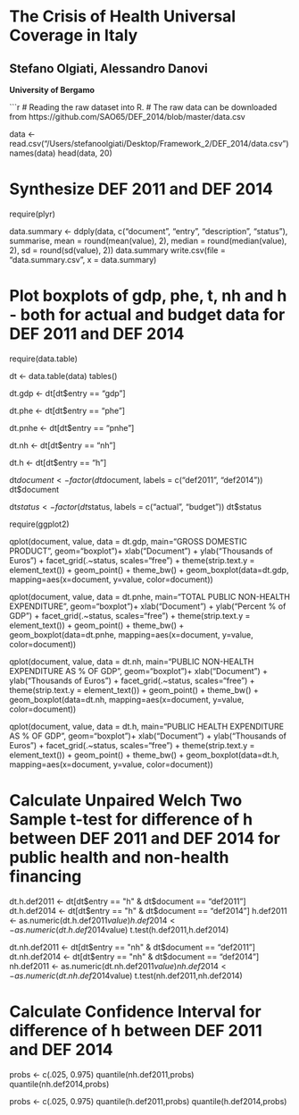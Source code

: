 The Crisis of Health Universal Coverage in Italy
========================================================
Stefano Olgiati, Alessandro Danovi
-------------------------------------------------------
**University of Bergamo**

```r
# Reading the raw dataset into R.
# The raw data can be downloaded from https://github.com/SAO65/DEF_2014/blob/master/data.csv

data <- read.csv("/Users/stefanoolgiati/Desktop/Framework_2/DEF_2014/data.csv")
names(data)
head(data, 20)

# Synthesize DEF 2011 and DEF 2014
require(plyr)

data.summary <- ddply(data, c("document", "entry", "description", "status"), summarise,
                      mean = round(mean(value), 2),
                      median = round(median(value), 2),
                      sd = round(sd(value), 2))
data.summary
write.csv(file = "data.summary.csv", x = data.summary)


# Plot boxplots of gdp, phe, t, nh and h - both for actual and budget data for DEF 2011 and DEF 2014
require(data.table)

dt <- data.table(data)
tables()

dt.gdp <- dt[dt$entry == "gdp"]

dt.phe <- dt[dt$entry == "phe"]

dt.pnhe <- dt[dt$entry == "pnhe"]

dt.nh <- dt[dt$entry == "nh"]

dt.h <- dt[dt$entry == "h"]

dt$document <- factor(dt$document, labels = c("def2011", "def2014"))
dt$document

dt$status <- factor(dt$status, labels = c("actual", "budget"))
dt$status

require(ggplot2)

qplot(document, value, data = dt.gdp, main="GROSS DOMESTIC PRODUCT",
      geom="boxplot")+ xlab("Document") + ylab("Thousands of Euros") + facet_grid(.~status, scales="free") + theme(strip.text.y = element_text()) + geom_point() + theme_bw() + geom_boxplot(data=dt.gdp, 
        mapping=aes(x=document, y=value, color=document))

qplot(document, value, data = dt.pnhe, main="TOTAL PUBLIC NON-HEALTH EXPENDITURE",
      geom="boxplot")+ xlab("Document") + ylab("Percent % of GDP") + facet_grid(.~status, scales="free") + theme(strip.text.y = element_text()) + geom_point() + theme_bw() + geom_boxplot(data=dt.pnhe, mapping=aes(x=document, y=value, color=document))

qplot(document, value, data = dt.nh, main="PUBLIC NON-HEALTH EXPENDITURE AS % OF GDP",
      geom="boxplot")+ xlab("Document") + ylab("Thousands of Euros") + facet_grid(.~status, scales="free") + theme(strip.text.y = element_text()) + geom_point() + theme_bw() + geom_boxplot(data=dt.nh, mapping=aes(x=document, y=value, color=document))

qplot(document, value, data = dt.h, main="PUBLIC HEALTH EXPENDITURE AS % OF GDP",
      geom="boxplot")+ xlab("Document") + ylab("Thousands of Euros") + facet_grid(.~status, scales="free") + theme(strip.text.y = element_text()) + geom_point() + theme_bw() + geom_boxplot(data=dt.h, mapping=aes(x=document, y=value, color=document))

# Calculate Unpaired Welch Two Sample t-test for difference of h between DEF 2011 and DEF 2014 for public health and non-health financing
dt.h.def2011 <- dt[dt$entry == "h" & dt$document == "def2011"]
dt.h.def2014 <- dt[dt$entry == "h" & dt$document == "def2014"]
h.def2011 <- as.numeric(dt.h.def2011$value)
h.def2014 <- as.numeric(dt.h.def2014$value)
t.test(h.def2011,h.def2014)

dt.nh.def2011 <- dt[dt$entry == "nh" & dt$document == "def2011"]
dt.nh.def2014 <- dt[dt$entry == "nh" & dt$document == "def2014"]
nh.def2011 <- as.numeric(dt.nh.def2011$value)
nh.def2014 <- as.numeric(dt.nh.def2014$value)
t.test(nh.def2011,nh.def2014)

# Calculate Confidence Interval for difference of h between DEF 2011 and DEF 2014
probs <- c(.025, 0.975)
quantile(nh.def2011,probs)
quantile(nh.def2014,probs)

probs <- c(.025, 0.975)
quantile(h.def2011,probs)
quantile(h.def2014,probs)